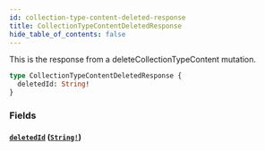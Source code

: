 ```yaml
---
id: collection-type-content-deleted-response
title: CollectionTypeContentDeletedResponse
hide_table_of_contents: false
---
```



This is the response from a deleteCollectionTypeContent mutation.

```graphql
type CollectionTypeContentDeletedResponse {
  deletedId: String!
}
```


### Fields

#### [`deletedId`](#) ([`String!`](/demand/api/graphql-admin/reference/scalars/string))






